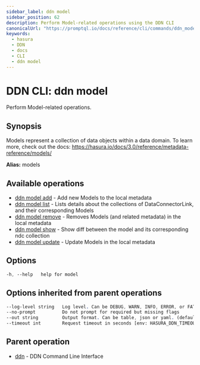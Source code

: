 ```yaml
---
sidebar_label: ddn model
sidebar_position: 62
description: Perform Model-related operations using the DDN CLI
canonicalUrl: "https://promptql.io/docs/reference/cli/commands/ddn_model"
keywords:
  - hasura
  - DDN
  - docs
  - CLI
  - ddn model
---
```


# DDN CLI: ddn model

Perform Model-related operations.

## Synopsis

Models represent a collection of data objects within a data domain. To learn more, check out the docs: https://hasura.io/docs/3.0/reference/metadata-reference/models/

**Alias:** models

## Available operations

- [ddn model add](/reference/cli/commands/ddn_model_add) - Add new Models to the local metadata
- [ddn model list](/reference/cli/commands/ddn_model_list) - Lists details about the collections of DataConnectorLink, and their corresponding Models
- [ddn model remove](/reference/cli/commands/ddn_model_remove) - Removes Models (and related metadata) in the local metadata
- [ddn model show](/reference/cli/commands/ddn_model_show) - Show diff between the model and its corresponding ndc collection
- [ddn model update](/reference/cli/commands/ddn_model_update) - Update Models in the local metadata

## Options

```sass
-h, --help   help for model
```

## Options inherited from parent operations

```sass
--log-level string   Log level. Can be DEBUG, WARN, INFO, ERROR, or FATAL. (default "INFO")
--no-prompt          Do not prompt for required but missing flags
--out string         Output format. Can be table, json or yaml. (default "table")
--timeout int        Request timeout in seconds [env: HASURA_DDN_TIMEOUT] (default 100)
```

## Parent operation

- [ddn](/reference/cli/commands/ddn) - DDN Command Line Interface
